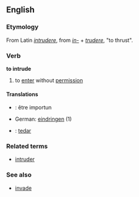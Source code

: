 ==English==
===Etymology===
From Latin ''[[intrudere]]'', from ''[[in-#Latin|in-]]'' + ''[[trudere]]'', "to thrust".
===Verb===
'''to intrude'''
#to [[enter]] without [[permission]]
====Translations====

* {{fr}} : être importun
*German: [[eindringen]] (1)
* {{io}} : [[tedar]]

===Related terms===
*[[intruder]]
===See also===
*[[invade]]